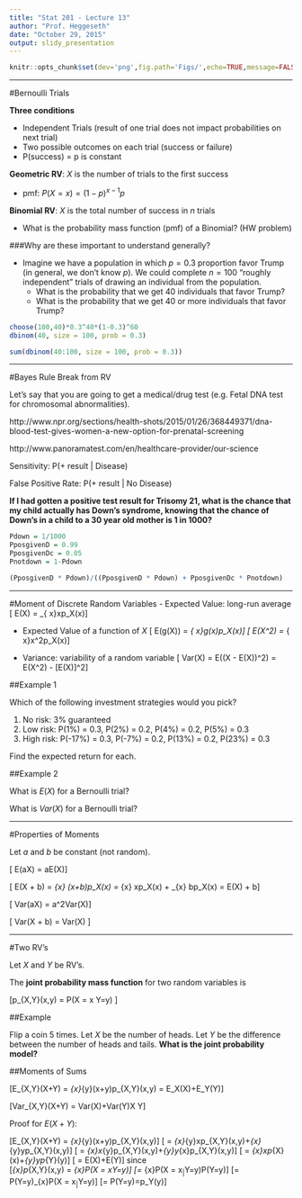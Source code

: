 ```yaml
---
title: "Stat 201 - Lecture 13"
author: "Prof. Heggeseth"
date: "October 29, 2015"
output: slidy_presentation
---
```


```r
knitr::opts_chunk$set(dev='png',fig.path='Figs/',echo=TRUE,message=FALSE, warning=FALSE,message=FALSE,tidy=TRUE,fig.width = 6,fig.height=6)
```



----------

#Bernoulli Trials

**Three conditions**

- Independent Trials (result of one trial does not impact probabilities on next trial)
- Two possible outcomes on each trial (success or failure)
- P(success) = p is constant

**Geometric RV**: $X$ is the number of trials to the first success

- pmf: $P(X = x) = (1-p)^{x-1}p$

**Binomial RV**: $X$ is the total number of success in $n$ trials

- What is the probability mass function (pmf) of a Binomial? (HW problem)


###Why are these important to understand generally?

- Imagine we have a population in which $p = 0.3$ proportion favor Trump (in general, we don't know $p$). We could complete $n=100$ "roughly independent" trials of drawing an individual from the population. 
    - What is the probability that we get 40 individuals that favor Trump? 
    - What is the probability that we get 40 or more individuals that favor Trump? 

```r
choose(100,40)*0.3^40*(1-0.3)^60
dbinom(40, size = 100, prob = 0.3)

sum(dbinom(40:100, size = 100, prob = 0.3))
```

----------

#Bayes Rule Break from RV


Let's say that you are going to get a medical/drug test (e.g. Fetal DNA test for chromosomal abnormalities). 

http://www.npr.org/sections/health-shots/2015/01/26/368449371/dna-blood-test-gives-women-a-new-option-for-prenatal-screening

http://www.panoramatest.com/en/healthcare-provider/our-science

Sensitivity: P(+ result $|$ Disease)

False Positive Rate: P(+ result $|$ No Disease)


**If I had gotten a positive test result for Trisomy 21, what is the chance that my child actually has Down's syndrome, knowing that the chance of Down's in a child to a 30 year old mother is 1 in 1000?**

```r
Pdown = 1/1000
PposgivenD = 0.99
PposgivenDc = 0.05
Pnotdown = 1-Pdown

(PposgivenD * Pdown)/((PposgivenD * Pdown) + PposgivenDc * Pnotdown)
```

----------

#Moment of Discrete Random Variables
- Expected Value: long-run average
\[ E(X) = \sum_{\text{all } x}xp_X(x)\]

- Expected Value of a function of $X$
\[ E(g(X)) = \sum_{\text{all } x}g(x)p_X(x)\]
\[ E(X^2) = \sum_{\text{all } x}x^2p_X(x)\]

- Variance: variability of a random variable
\[ Var(X) = E((X - E(X))^2) = E(X^2) - [E(X)]^2\]


##Example 1

Which of the following investment strategies would you pick?

1. No risk: 3% guaranteed
2. Low risk: P(1%) = 0.3, P(2%) = 0.2, P(4%) = 0.2, P(5%) = 0.3
3. High risk: P(-17%) = 0.3, P(-7%) = 0.2, P(13%) = 0.2, P(23%) = 0.3

Find the expected return for each. 

##Example 2

What is $E(X)$ for a Bernoulli trial?

What is $Var(X)$ for a Bernoulli trial?

-----------

#Properties of Moments

Let $a$ and $b$ be constant (not random).

\[ E(aX) = aE(X)\]

\[ E(X + b) = \sum_{\text{all }x} (x+b)p_X(x) = \sum_{\text{all }x} xp_X(x) + \sum_{\text{all }x} bp_X(x)  = E(X) + b\]

\[ Var(aX)  = a^2Var(X)\]

\[ Var(X + b)  = Var(X) \]


--------------

#Two RV's

Let $X$ and $Y$ be RV's.


The **joint probability mass function** for two random variables is

\[p_{X,Y}(x,y) = P(X = x \text{ and }Y=y) \]

##Example 

Flip a coin 5 times. Let $X$ be the number of heads. Let $Y$ be the difference between the number of heads and tails. **What is the joint probability model?**

##Moments of Sums

\[E_{X,Y}(X+Y) = \sum_{\text{all }x}\sum_{\text{all }y}(x+y)p_{X,Y}(x,y) = E_X(X)+E_Y(Y)\]

\[Var_{X,Y}(X+Y) = Var(X)+Var(Y)\text{ if }X\text{ and } Y\text{ are independent }\]

Proof for $E(X+Y)$:

\[E_{X,Y}(X+Y) = \sum_{\text{all }x}\sum_{\text{all }y}(x+y)p_{X,Y}(x,y)\]
\[ = \sum_{\text{all }x}\sum_{\text{all }y}xp_{X,Y}(x,y)+\sum_{\text{all }x}\sum_{\text{all }y}yp_{X,Y}(x,y)\]
\[ = \sum_{\text{all }x}x\sum_{\text{all }y}p_{X,Y}(x,y)+\sum_{\text{all }y}y\sum_{\text{all }x}p_{X,Y}(x,y)\]
\[ = \sum_{\text{all }x}xp_{X}(x)+\sum_{\text{all }y}yp_{Y}(y)\]
\[ = E(X)+E(Y)\]
since  
\[\sum_{\text{all }x}p_{X,Y}(x,y) = \sum_{\text{all }x}P(X = x\text{ and }Y=y)\]
\[= \sum_{\text{all }x}P(X = x~|~Y=y)P(Y=y)\]
\[= P(Y=y)\sum_{\text{all }x}P(X = x~|~Y=y)\]
\[= P(Y=y)=p_Y(y)\]

